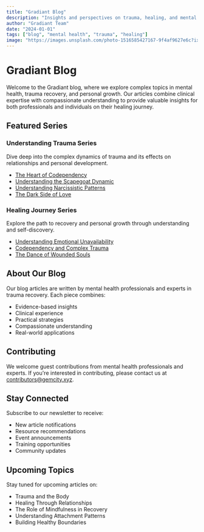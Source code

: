 ```yaml
---
title: "Gradiant Blog"
description: "Insights and perspectives on trauma, healing, and mental health"
author: "Gradiant Team"
date: "2024-01-01"
tags: ["blog", "mental health", "trauma", "healing"]
image: "https://images.unsplash.com/photo-1516585427167-9f4af9627e6c?ixlib=rb-4.0.3&auto=format&fit=crop&w=1200&q=80"
---
```


# Gradiant Blog

Welcome to the Gradiant blog, where we explore complex topics in mental health, trauma recovery, and personal growth. Our articles combine clinical expertise with compassionate understanding to provide valuable insights for both professionals and individuals on their healing journey.

## Featured Series

### Understanding Trauma Series

Dive deep into the complex dynamics of trauma and its effects on relationships and personal development.

- [The Heart of Codependency](/blog/trauma-series/heart-of-codependency)
- [Understanding the Scapegoat Dynamic](/blog/trauma-series/scapegoat-dynamics)
- [Understanding Narcissistic Patterns](/blog/trauma-series/understanding-narcissism)
- [The Dark Side of Love](/blog/trauma-series/dark-side-of-love)

### Healing Journey Series

Explore the path to recovery and personal growth through understanding and self-discovery.

- [Understanding Emotional Unavailability](/blog/healing-series/emotional-unavailability)
- [Codependency and Complex Trauma](/blog/healing-series/codependency-and-trauma)
- [The Dance of Wounded Souls](/blog/healing-series/dance-of-wounded-souls)

## About Our Blog

Our blog articles are written by mental health professionals and experts in trauma recovery. Each piece combines:

- Evidence-based insights
- Clinical experience
- Practical strategies
- Compassionate understanding
- Real-world applications

## Contributing

We welcome guest contributions from mental health professionals and experts. If you're interested in contributing, please contact us at [contributors@gemcity.xyz](mailto:contributors@gemcity.xyz).

## Stay Connected

Subscribe to our newsletter to receive:

- New article notifications
- Resource recommendations
- Event announcements
- Training opportunities
- Community updates

<Subscribe />

## Upcoming Topics

Stay tuned for upcoming articles on:

- Trauma and the Body
- Healing Through Relationships
- The Role of Mindfulness in Recovery
- Understanding Attachment Patterns
- Building Healthy Boundaries

